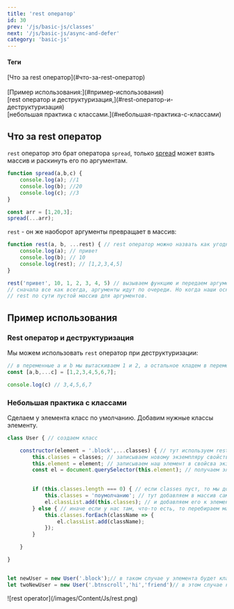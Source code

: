 ```yaml
---
title: 'rest оператор'
id: 30
prev: '/js/basic-js/classes'
next: '/js/basic-js/async-and-defer'
category: 'basic-js'
---
```


<div className = 'mdHead'>

#### Теги

<div className = 'tag_js'>[Что за rest оператор](#что-за-rest-оператор)</div> <br/>
<div className = 'tag_js'>[Пример использования:](#пример-использования)</div>
<div className = 'mini_tag_js'>[rest оператор и деструктуризация,](#rest-оператор-и-деструктуризация)</div>
<div className = 'mini_tag_js'>[небольшая практика с классами.](#небольшая-практика-с-классами)</div>


</div>



##  Что за rest оператор ##

`rest` оператор это брат оператора `spread`, только [spread]() может взять массив и раскинуть его по аргументам. 
```javaScript
function spread(a,b,c) {
    console.log(a); //1
    console.log(b); //20
    console.log(c); //3
}

const arr = [1,20,3];
spread(...arr);
```

`rest` - он же наоборот аргументы превращает в массив:
```javaScript
function rest(a, b, ...rest) { // rest оператор можно назвать как угодно, главное его добавлять после нужных аргументов
    console.log(a); // привет
    console.log(b); // 10
    console.log(rest); // [1,2,3,4,5]
}

rest('привет', 10, 1, 2, 3, 4, 5) // вызываем функцию и передаем аргументы.
// сначала все как всегда, аргументы идут по очереди. Но когда наши основные заканчиваются, все остальное идет в rest
// rest по сути пустой массив для аргументов.
```
##  Пример использования ##

### Rest оператор и деструктуризация

Мы можем использовать `rest` оператор при деструктуризации:
```javaScript
// в переменные a и b мы вытаскиваем 1 и 2, а остальное кладем в переменную c
const [a,b,...c] = [1,2,3,4,5,6,7]; 

console.log(c) // 3,4,5,6,7
```

### Небольшая практика с классами


Сделаем у элемента класс по умолчанию.
Добавим нужные классы элементу.
```javaScript
class User { // создаем класс

    constructor(element = '.block',...classes) { // тут используем rest. classes теперь пустой массив
        this.classes = classes; // записываем новому экземпляру свойство classes.
        this.element = element; // записываем наш элемент в свойсва экземпляра.
        const el = document.querySelector(this.element); // получаем элемент.
       

        if (this.classes.length === 0) { // если classes пуст, то мы добавляем элементу класс по умолчанию.
            this.classes = 'поумолчанию'; // тут добавляем в массив само название класса.
            el.classList.add(this.classes); // и добавляем его к элементу через classList
        } else { // иначе если у нас там, что-то есть, то перебираем массив с аргументами и добавляем к элементу.
            this.classes.forEach(className => {
                el.classList.add(className);
            });
        }

    }

}


let newUser = new User('.block');// в таком случае у элемента будет класс 'поумолчанию'. Потому что при вызове в classes мы ничего не передали.
let twoNewUser = new User('.btnscroll','hi','friend')// в этом случае к элементу добавятся классы 'hi' и 'friend',


```

<div className='container-img'> <span className="img"> ![rest operator](/images/Content/Js/rest.png) </span></div>
